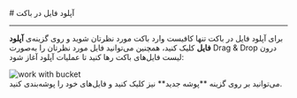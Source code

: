 

<Layout>
<Head>
<title>مستندات آپلود فایل در باکت - لیارا</title>
<meta property="og:title" content="مستندات خدمات رایانش ابری لیارا" />
<meta property="og:description" content="مستندات مربوط به نحوه آپلود فایل در فضای ذخیره‌سازی ابری در لیارا"  />
<meta property="og:image" content="https://media.liara.ir/logos/liara-poster.jpg" />
</Head>
# آپلود فایل در باکت
<hr className="mb-2" />

برای آپلود فایل در باکت
تنها کافیست وارد باکت مورد نظرتان شوید و روی گزینه‌ی **آپلود فایل** کلیک کنید، همچنین می‌توانید فایل مورد نظرتان را به‌صورت Drag & Drop درون لیست فایل‌های باکت رها کنید تا عملیات آپلود آغاز شود:


<div className="h-4" />
<img src="https://media.liara.ir/old/buckets/upload-file.gif" alt="work with bucket" />
<div className="h-4" />
می‌توانید بر روی گزینه **پوشه جدید** نیز کلیک کنید و فایل‌های خود را پوشه‌بندی کنید.

</Layout>